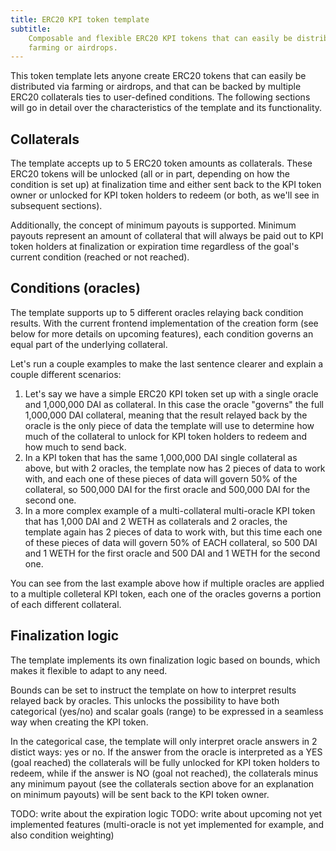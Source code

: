 ```yaml
---
title: ERC20 KPI token template
subtitle:
    Composable and flexible ERC20 KPI tokens that can easily be distributed via
    farming or airdrops.
---
```


This token template lets anyone create ERC20 tokens that can easily be
distributed via farming or airdrops, and that can be backed by multiple ERC20
collaterals ties to user-defined conditions. The following sections will go in
detail over the characteristics of the template and its functionality.

## Collaterals

The template accepts up to 5 ERC20 token amounts as collaterals. These ERC20
tokens will be unlocked (all or in part, depending on how the condition is set
up) at finalization time and either sent back to the KPI token owner or unlocked
for KPI token holders to redeem (or both, as we'll see in subsequent sections).

Additionally, the concept of minimum payouts is supported. Minimum payouts
represent an amount of collateral that will always be paid out to KPI token
holders at finalization or expiration time regardless of the goal's current
condition (reached or not reached).

## Conditions (oracles)

The template supports up to 5 different oracles relaying back condition results.
With the current frontend implementation of the creation form (see below for
more details on upcoming features), each condition governs an equal part of the
underlying collateral.

Let's run a couple examples to make the last sentence clearer and explain a
couple different scenarios:

1. Let's say we have a simple ERC20 KPI token set up with a single oracle and
   1,000,000 DAI as collateral. In this case the oracle "governs" the full
   1,000,000 DAI collateral, meaning that the result relayed back by the oracle
   is the only piece of data the template will use to determine how much of the
   collateral to unlock for KPI token holders to redeem and how much to send
   back.
2. In a KPI token that has the same 1,000,000 DAI single collateral as above,
   but with 2 oracles, the template now has 2 pieces of data to work with, and
   each one of these pieces of data will govern 50% of the collateral, so
   500,000 DAI for the first oracle and 500,000 DAI for the second one.
3. In a more complex example of a multi-collateral multi-oracle KPI token that
   has 1,000 DAI and 2 WETH as collaterals and 2 oracles, the template again has
   2 pieces of data to work with, but this time each one of these pieces of data
   will govern 50% of EACH collateral, so 500 DAI and 1 WETH for the first
   oracle and 500 DAI and 1 WETH for the second one.

You can see from the last example above how if multiple oracles are applied to a
multiple colleteral KPI token, each one of the oracles governs a portion of each
different collateral.

## Finalization logic

The template implements its own finalization logic based on bounds, which makes
it flexible to adapt to any need.

Bounds can be set to instruct the template on how to interpret results relayed
back by oracles. This unlocks the possibility to have both categorical (yes/no)
and scalar goals (range) to be expressed in a seamless way when creating the KPI
token.

In the categorical case, the template will only interpret oracle answers in 2
distict ways: yes or no. If the answer from the oracle is interpreted as a YES
(goal reached) the collaterals will be fully unlocked for KPI token holders to
redeem, while if the answer is NO (goal not reached), the collaterals minus any
minimum payout (see the collaterals section above for an explanation on minimum
payouts) will be sent back to the KPI token owner.

TODO: write about the expiration logic TODO: write about upcoming not yet
implemented features (multi-oracle is not yet implemented for example, and also
condition weighting)
